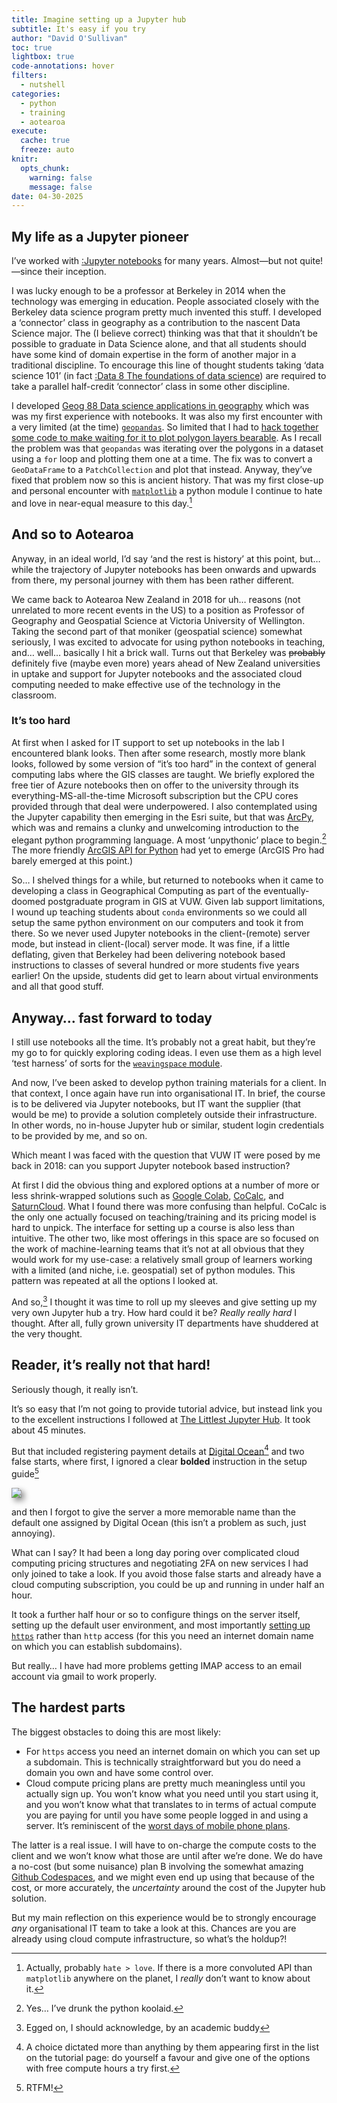 ```yaml
---
title: Imagine setting up a Jupyter hub
subtitle: It's easy if you try
author: "David O'Sullivan"
toc: true
lightbox: true
code-annotations: hover
filters: 
  - nutshell
categories:
  - python
  - training
  - aotearoa
execute:
  cache: true
  freeze: auto
knitr:
  opts_chunk: 
    warning: false
    message: false
date: 04-30-2025
---
```


## My life as a Jupyter pioneer
I've worked with [:Jupyter notebooks](https://en.wikipedia.org/wiki/Project_Jupyter) for many years. Almost&mdash;but not quite!&mdash;since their inception.

I was lucky enough to be a professor at Berkeley in 2014 when the technology was emerging in education. People associated closely with the Berkeley data science program pretty much invented this stuff. I developed a 'connector' class in geography as a contribution to the nascent Data Science major. The (I believe correct) thinking was that that it shouldn't be possible to graduate in Data Science alone, and that all students should have some kind of domain expertise in the form of another major in a traditional discipline. To encourage this line of thought students taking 'data science 101' (in fact [:Data 8 The foundations of data science](https://www.data8.org/)) are required to take a parallel half-credit 'connector' class in some other discipline. 

I developed [Geog 88 Data science applications in geography](https://cdss.berkeley.edu/course/data-science-applications-geography) which was was my first experience with notebooks. It was also my first encounter with a very limited (at the time) [`geopandas`](https://geopandas.org). So limited that I had to [hack together some code to make waiting for it to plot polygon layers bearable](https://github.com/DOSull/Geog-88-Labs/blob/master/Figuring%20out%20geopandas.ipynb). As I recall the problem was that `geopandas` was iterating over the polygons in a dataset using a `for` loop and plotting them one at a time. The fix was to convert a `GeoDataFrame` to a `PatchCollection` and plot that instead. Anyway, they've fixed that problem now so this is ancient history. That was my first close-up and personal encounter with [`matplotlib`](https://matplotlib.org) a python module I continue to hate and love in near-equal measure to this day.^[Actually, probably `hate > love`. If there is a more convoluted API than `matplotlib` anywhere on the planet, I _really_ don't want to know about it.]

## And so to Aotearoa
Anyway, in an ideal world, I'd say 'and the rest is history' at this point, but... while the trajectory of Jupyter notebooks has been onwards and upwards from there, my personal journey with them has been rather different.

We came back to Aotearoa New Zealand in 2018 for uh... reasons (not unrelated to more recent events in the US) to a position as Professor of Geography and Geospatial Science at Victoria University of Wellington. Taking the second part of that moniker (geospatial science) somewhat seriously, I was excited to advocate for using python notebooks in teaching, and... well... basically I hit a brick wall. Turns out that Berkeley was ~~probably~~ definitely five (maybe even more) years ahead of New Zealand universities in uptake and support for Jupyter notebooks and the associated cloud computing needed to make effective use of the technology in the classroom. 

### It's too hard
At first when I asked for IT support to set up notebooks in the lab I encountered blank looks. Then after some research, mostly more blank looks, followed by some version of "it's too hard" in the context of general computing labs where the GIS classes are taught. We briefly explored the free tier of Azure notebooks then on offer to the university through its everything-MS-all-the-time Microsoft subscription but the CPU cores provided through that deal were underpowered. I also contemplated using the Jupyter capability then emerging in the Esri suite, but that was [ArcPy](https://pro.arcgis.com/en/pro-app/latest/arcpy/get-started/what-is-arcpy-.htm), which was and remains a clunky and unwelcoming introduction to the elegant python programming language. A most 'unpythonic' place to begin.^[Yes... I've drunk the python koolaid.] The more friendly [ArcGIS API for Python](https://developers.arcgis.com/python/latest/) had yet to emerge (ArcGIS Pro had barely emerged at this point.)

So... I shelved things for a while, but returned to notebooks when it came to developing a class in Geographical Computing as part of the eventually-doomed postgraduate program in GIS at VUW. Given lab support limitations, I wound up teaching students about `conda` environments so we could all setup the same python environment on our computers and took it from there. So we never used Jupyter notebooks in the client-(remote) server mode, but instead in client-(local) server mode. It was fine, if a little deflating, given that Berkeley had been delivering notebook based instructions to classes of several hundred or more students five years earlier! On the upside, students did get to learn about virtual environments and all that good stuff.

## Anyway... fast forward to today
I still use notebooks all the time. It's probably not a great habit, but they're my go to for quickly exploring coding ideas. I even use them as a high level 'test harness' of sorts for the [`weavingspace` module](https://github.com/DOSull/weaving-space/tree/main/examples).

And now, I've been asked to develop python training materials for a client. In that context, I once again have run into organisational IT. In brief, the course is to be delivered via Jupyter notebooks, but IT want the supplier (that would be me) to provide a solution completely outside their infrastructure. In other words, no in-house Jupyter hub or similar, student login credentials to be provided by me, and so on.

Which meant I was faced with the question that VUW IT were posed by me back in 2018: can you support Jupyter notebook based instruction? 

At first I did the obvious thing and explored options at a number of more or less shrink-wrapped solutions such as [Google Colab](https://colab.research.google.com/), [CoCalc](https://cocalc.com), and [SaturnCloud](https://saturncloud.io). What I found there was more confusing than helpful. CoCalc is the only one actually focused on teaching/training and its pricing model is hard to unpick. The interface for setting up a course is also less than intuitive. The other two, like most offerings in this space are so focused on the work of machine-learning teams that it's not at all obvious that they would work for my use-case: a relatively small group of learners working with a limited (and niche, i.e. geospatial) set of python modules. This pattern was repeated at all the options I looked at.

And so,^[Egged on, I should acknowledge, by an academic buddy] I thought it was time to roll up my sleeves and give setting up my very own Jupyter hub a try. How hard could it be? _Really really hard_ I thought. After all, fully grown university IT departments have shuddered at the very thought.

## Reader, it's really not that hard!
Seriously though, it really isn't.

It's so easy that I'm not going to provide tutorial advice, but instead link you to the excellent instructions I followed at [The Littlest Jupyter Hub](https://tljh.jupyter.org/en/latest/). It took about 45 minutes. 

But that included registering payment details at [Digital Ocean](https://www.digitalocean.com/)^[A choice dictated more than anything by them appearing first in the list on the tutorial page: do yourself a favour and give one of the options with free compute hours a try first.] and two false starts, where first, I ignored a clear **bolded** instruction in the setup guide^[RTFM!]

![](tljh-bolded-instruction.png){style="filter: drop-shadow(5px 5px 5px gray);"}

and then I forgot to give the server a more memorable name than the default one assigned by Digital Ocean (this isn't a problem as such, just annoying). 

What can I say? It had been a long day poring over complicated cloud computing pricing structures and negotiating 2FA on new services I had only joined to take a look. If you avoid those false starts and already have a cloud computing subscription, you could be up and running in under half an hour.

It took a further half hour or so to configure things on the server itself, setting up the default user environment, and most importantly [setting up `https`](https://tljh.jupyter.org/en/latest/howto/admin/https.html) rather than `http` access (for this you need an internet domain name on which you can establish subdomains).

But really... I have had more problems getting IMAP access to an email account via gmail to work properly.

## The hardest parts
The biggest obstacles to doing this are most likely:

+ For `https` access you need an internet domain on which you can set up a subdomain. This is technically straightforward but you do need a domain you own and have some control over.
+ Cloud compute pricing plans are pretty much meaningless until you actually sign up. You won't know what you need until you start using it, and you won't know what that translates to in terms of actual compute you are paying for until you have some people logged in and using a server. It's reminiscent of the [worst days of mobile phone plans](https://www.youtube.com/watch?v=UcRTXAyBOcY).

The latter is a real issue. I will have to on-charge the compute costs to the client and we won't know what those are until after we're done. We do have a no-cost (but some nuisance) plan B involving the somewhat amazing [Github Codespaces](https://github.com/features/codespaces), and we might even end up using that because of the cost, or more accurately, the _uncertainty_ around the cost of the Jupyter hub solution.

But my main reflection on this experience would be to strongly encourage _any_ organisational IT team to take a look at this. Chances are you are already using cloud compute infrastructure, so what's the holdup?!



